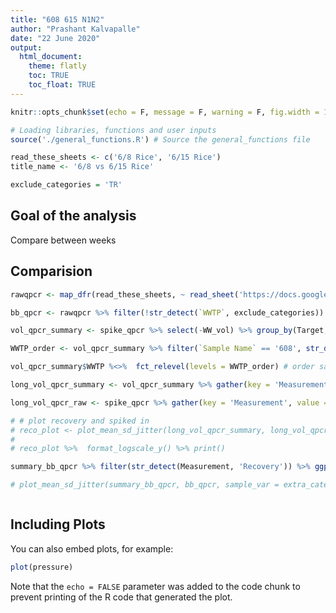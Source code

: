 ```yaml
---
title: "608 615 N1N2"
author: "Prashant Kalvapalle"
date: "22 June 2020"
output: 
  html_document:
    theme: flatly
    toc: TRUE
    toc_float: TRUE
---
```



```r
knitr::opts_chunk$set(echo = F, message = F, warning = F, fig.width = 12, fig.height = 4)

# Loading libraries, functions and user inputs
source('./general_functions.R') # Source the general_functions file

read_these_sheets <- c('6/8 Rice', '6/15 Rice')
title_name <- '6/8 vs 6/15 Rice'

exclude_categories = 'TR'

```

## Goal of the analysis

Compare between weeks

## Comparision


```r
rawqpcr <- map_dfr(read_these_sheets, ~ read_sheet('https://docs.google.com/spreadsheets/d/1ltvW7xZf2aUPoBchD4NFGuV0gGWPkdsOW3a0Hxalm-Y/edit#gid=2136526998', sheet = .x, range = 'A:H') %>% mutate('week' = .x)) 

bb_qpcr <- rawqpcr %>% filter(!str_detect(`WWTP`, exclude_categories)) # remove Baylor samples (5/26 nad 6/2) - processed separately

vol_qpcr_summary <- spike_qpcr %>% select(-WW_vol) %>% group_by(Target, `Sample Name`, `FACILITY NAME`, WWTP, week) %>% summarise_at(vars(2,3:5), funs(mean(.,na.rm = T), sd(.,na.rm = T))) # Summarize mean and SD for biological replicates

WWTP_order <- vol_qpcr_summary %>% filter(`Sample Name` == '608', str_detect(Target,'BCoV')) %>% arrange(`Copy #_mean`) %>% pull(WWTP) # order samples by 5/12 ascending order

vol_qpcr_summary$WWTP %<>%  fct_relevel(levels = WWTP_order) # order samples by 5/12 ascending order

long_vol_qpcr_summary <- vol_qpcr_summary %>% gather(key = 'Measurement', value = 'Reading', -Target, -`Sample Name`, -`FACILITY NAME`, -WWTP) %>% separate(Measurement, into = c('Measurement','val'),"_") %>% spread(val,Reading) # Seperate mean and variance and group by variable of measurement

long_vol_qpcr_raw <- spike_qpcr %>% gather(key = 'Measurement', value = 'val', -Target, -`Sample Name`, -WWTP, -`FACILITY NAME`) # Seperate mean and variance and group by variable of measurement

# # plot recovery and spiked in
# reco_plot <- plot_mean_sd_jitter(long_vol_qpcr_summary, long_vol_qpcr_raw, sample_var = 'Vaccine', exclude_sample = T, long_format = T, measure_var = 'Recovered', x_var = WWTP, ylabel = 'Genome copies/l Wastewater') + geom_point(data = filter(long_vol_qpcr_summary, str_detect(Measurement,'Actual'), !str_detect(`Sample Name`, 'Vaccine')), colour = 'black', shape = 21)
# 
# reco_plot %>%  format_logscale_y() %>% print()

summary_bb_qpcr %>% filter(str_detect(Measurement, 'Recovery')) %>% ggplot(aes(x = WWTP, y = mean, fill = week))

# plot_mean_sd_jitter(summary_bb_qpcr, bb_qpcr, sample_var = extra_categories, exclude_sample = T, x_var = WWTP) %>% format_logscale_y() %>% print()
```

```r


```

## Including Plots

You can also embed plots, for example:

```r
plot(pressure)
```

Note that the `echo = FALSE` parameter was added to the code chunk to prevent printing of the R code that generated the plot.
